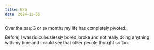 ```yaml
---
title: N/a
date: 2024-11-06
---
```



Over the past 3 or so months my life has completely pivoted. 

Before, I was ridiculouslessly bored, broke and not really doing anything with my time and I could see that other people thought so too.  